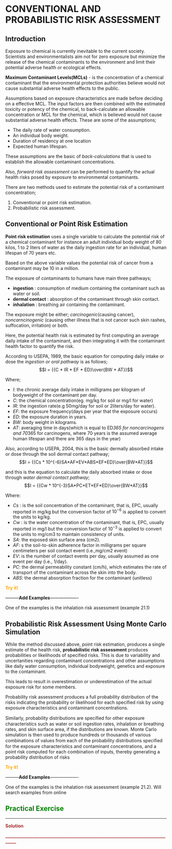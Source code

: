 # CONVENTIONAL AND PROBABILISTIC RISK ASSESSMENT
## Introduction
Exposure to chemical is currently inevitable to the current society. Scientists and environmentalists aim not for zero exposure but minimize the release of the chemical contaminants to the environment and limit their potential adverse health or ecological effects. 

**Maximum Contaminant Levels(MCLs)** - is the concentration of a chemical contaminant that the environmental protection authorities believe would not cause substantial adverse health effects to the public. 

Assumptions based on exposure characteristics are made before deciding on a effective MCL. The input factors are then combined with the estimated toxicity or potency of the chemical, to back-calculate an allowable concentration or MCL for the chemical, which is believed would not cause substantial adverse health effects. These are some of the assumptions; 

- The daily rate of water consumption.
- An individual body weight.
- Duration of residency at one location
- Expected human lifespan. 

These assumptions are the basic of *back-calculations* that is used to establish the allowable contaminant concentrations. 

Also, *forward risk assessment* can be performed to quantify the actual health risks posed by exposure to environmental contaminants. 

There are two methods  used to estimate the potential risk of a contaminant concentration; 

1. Conventional or point risk estimation.
2. Probabilistic risk assessment.

## Conventional or Point Risk Estimation 

**Point risk estimation** uses a single variable to calculate the potential risk of a chemical contaminant for instance an adult individual body weight of 80 kilos, 1 to 2 liters of water as the daily ingestion rate for an individual, human lifespan of 70 years etc. 

Based on the above variable values the potential risk of cancer from a contaminant may be 10 in a million. 

The exposure of contaminants to humans have main three pathways;

  - **ingestion** : consumption of medium containing the contaminant such as water or soil. 
  - **dermal contact** : absorption of the contaminant through skin contact.
  - **inhalation** : breathing air containing the contaminant. 

The exposure might be either; *carcinogenic*(causing cancer), *noncarncinogenic* (causing other illness that is not cancer such skin rashes, suffocation, irritation) or both. 

Here, the potential health risk is estimated by first computing an average daily intake of the contaminant, and then integrating it with the contaminant health factor to quantify the risk. 

According to USEPA, 1989, the basic equation for computing daily intake or dose the *ingestion or oral pathway* is as follows; $$I = {{C * IR * EF * ED}\over{BW * AT}}$$

Where;  

- $I$: the chronic average daily intake in milligrams per kilogram of bodyweight of the contaminant per day. 
- $C$: the chemical concentration(eg. mg/kg for soil or mg/l for water)
- $IR$: the ingestion rate(e.g 50mg/day for soil or 2liters/day for water). 
- $EF$: the exposure frequency(days per year that the exposure occurs)
- $ED$: the exposure duration in years. 
- $BW$: body weight in kilograms.
- $AT$: averaging time in days(which is equal to ED*365 for
noncarcinogens and 70*365 for carcinogens, where 70 years is the assumed average human lifespan and there are 365 days in the year)

Also, according to USEPA, 2004, this is the basic dermally absorbed intake or dose through the soil dermal contact pathway; $$I = {{Cs * 10^{-6}SA*AF*EV*ABS*EF*ED}\over{BW*AT}}$$

and this is the equation to calculate the daily absorbed intake or dose through *water dermal contact pathway*; $$I = {{Cw * 10^{-3}SA*PC*ET*EF*ED}\over{BW*AT}}$$

Where: 

- $Cs$ : is the soil concentration of the contaminant, that is, EPC, usually reported in mg/kg but the conversion factor of $10^{-6}$ is applied to convert the units to kg/kg. 
- $Cw$ : is the water concentration of the contaminant, that is, EPC, usually reported in mg/l but the conversion factor of $10^{-3}$ is applied to convert the units to mg/cm3 to maintain consistency of units. 
- $SA$: the exposed skin surface area (cm2). 
- $AF$: s the
soil-to-skin adherence factor in milligrams per square centimeters per soil contact event (i.e.,mg/cm2 event)
- $EV$: is the number of contact events per day, usually assumed as one event per day (i.e., 1/day). 
- $PC$: the dermal permeability constant (cm/h), which estimates the rate of transport of the contaminant across the skin into the body. 
- $ABS$: the dermal absorption fraction for the contaminant (unitless)

<span style="color: orange;">**Try it!**</span> 

---------**Add Examples**-------------------

One of the examples is the inhalation risk assessment (example 21.1)

## Probabilistic Risk Assessment Using Monte Carlo Simulation

While the method discussed above, point risk estimation, produces a single estimate of the health risk, **probabilistic risk assessment** produces probabilities or likelihoods of specified risks. This is due to variability and uncertanities regarding contaminant concentrations and other assumptions like daily water consumption, individual bodyweight, genetics and exposure to the contaminant. 

This leads to result in overestimation or underestimation of the actual exposure risk for some members. 

Probability risk assessment produces a full probability distribution of the risks indicating the probability or likelihood for each specified risk by using exposure characteristics and contaminant concentrations. 

Similarly, probability distributions are speciﬁed for other exposure characteristics such as water or soil ingestion rates, inhalation or breathing rates, and skin surface area, if the distributions are known. Monte Carlo simulation is then used to produce hundreds or thousands of various combinations of values from each of the probability distributions speciﬁed for the exposure characteristics and contaminant concentrations, and a point risk computed for each combination of inputs, thereby generating a probability distribution of risks

<span style="color: orange;">**Try it!**</span> 

---------**Add Examples**-------------------

One of the examples is the inhalation risk assessment (example 21.2). Will search examples from online 

## <span style="color: green;">**Practical Exercise**</span> 

_______________________________________________________________________
<span style="color: brown;">**Solution**</span> 

<span style="color: brown;">**________________________________________________________________________________**</span>